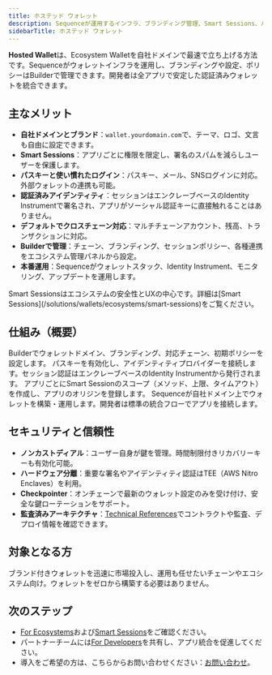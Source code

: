 ```yaml
---
title: ホステッド ウォレット
description: Sequenceが運用するインフラ、ブランディング管理、Smart Sessions、パスキー認証を備えたEcosystem Walletを自社ドメインで展開できます。
sidebarTitle: ホステッド ウォレット
---
```


**Hosted Wallet**は、Ecosystem Walletを自社ドメインで最速で立ち上げる方法です。Sequenceがウォレットインフラを運用し、ブランディングや設定、ポリシーはBuilderで管理できます。開発者は全アプリで安定した認証済みウォレットを統合できます。

## 主なメリット

- **自社ドメインとブランド**：`wallet.yourdomain.com`で、テーマ、ロゴ、文言も自由に設定できます。
- **Smart Sessions**：アプリごとに権限を限定し、署名のスパムを減らしユーザーを保護します。
- **パスキーと使い慣れたログイン**：パスキー、メール、SNSログインに対応。外部ウォレットの連携も可能。
- **認証済みアイデンティティ**：セッションはエンクレーブベースのIdentity Instrumentで署名され、アプリがソーシャル認証キーに直接触れることはありません。
- **デフォルトでクロスチェーン対応**：マルチチェーンアカウント、残高、トランザクションに対応。
- **Builderで管理**：チェーン、ブランディング、セッションポリシー、各種連携をエコシステム管理パネルから設定。
- **本番運用**：Sequenceがウォレットスタック、Identity Instrument、モニタリング、アップデートを運用します。

<Info>
  Smart Sessionsはエコシステムの安全性とUXの中心です。詳細は[Smart Sessions](/solutions/wallets/ecosystems/smart-sessions)をご覧ください。
</Info>

## 仕組み（概要）

<Steps>
  <Step title="エコシステムの設定">
    Builderでウォレットドメイン、ブランディング、対応チェーン、初期ポリシーを設定します。
  </Step>

  <Step title="アイデンティティと認証のセットアップ">
    パスキーを有効化し、アイデンティティプロバイダーを接続します。セッション認証はエンクレーブベースのIdentity Instrumentから発行されます。
  </Step>

  <Step title="セッションポリシーの定義">
    アプリごとにSmart Sessionのスコープ（メソッド、上限、タイムアウト）を作成し、アプリのオリジンを登録します。
  </Step>

  <Step title="ローンチ">
    Sequenceが自社ドメイン上でウォレットを構築・運用します。開発者は標準の統合フローでアプリを接続します。
  </Step>
</Steps>

## セキュリティと信頼性

- **ノンカストディアル**：ユーザー自身が鍵を管理。時間制限付きリカバリーキーも有効化可能。
- **ハードウェア分離**：重要な署名やアイデンティティ認証はTEE（AWS Nitro Enclaves）を利用。
- **Checkpointer**：オンチェーンで最新のウォレット設定のみを受け付け、安全な鍵ローテーションをサポート。
- **監査済みアーキテクチャ**：[Technical References](/solutions/technical-references/overview)でコントラクトや監査、デプロイ情報を確認できます。

## 対象となる方
ブランド付きウォレットを迅速に市場投入し、運用も任せたいチェーンやエコシステム向け。ウォレットをゼロから構築する必要はありません。

## 次のステップ

- [For Ecosystems](/solutions/wallets/ecosystems/overview)および[Smart Sessions](/solutions/wallets/ecosystems/smart-sessions)をご確認ください。
- パートナーチームには[For Developers](/solutions/wallets/developers/overview)を共有し、アプリ統合を促進してください。
- 導入をご希望の方は、こちらからお問い合わせください：[お問い合わせ](https://sequence.xyz/contact)。